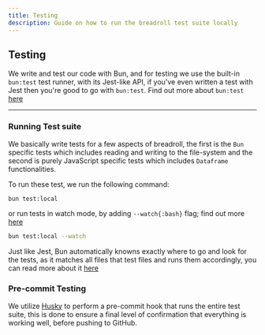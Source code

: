 ```yaml
---
title: Testing
description: Guide on how to run the breadroll test suite locally
---
```


## Testing

We write and test our code with Bun, and for testing we use the built-in `bun:test` test runner, with its Jest-like API, if you've even written a test with Jest then you're good to go with `bun:test`. Find out more about `bun:test` [here](https://bun.sh/docs/cli/test)

---

### Running Test suite

We basically write tests for a few aspects of breadroll, the first is the `Bun` specific tests which includes reading and writing to the file-system and the second is purely JavaScript specific tests which includes `Dataframe` functionalities.

To run these test, we run the following command:

```bash
bun test:local
```

or run tests in watch mode, by adding `--watch{:bash}` flag; find out more [here](https://bun.sh/docs/cli/test#watch-mode)

```bash
bun test:local --watch
```

Just like Jest, Bun automatically knowns exactly where to go and look for the tests, as it matches all files that test files and runs them accordingly, you can read more about it [here](https://bun.sh/docs/cli/test#run-tests)

### Pre-commit Testing

We utilize [Husky](https://typicode.github.io/husky/) to perform a pre-commit hook that runs the entire test suite, this is done to ensure a final level of confirmation that everything is working well, before pushing to GitHub.
